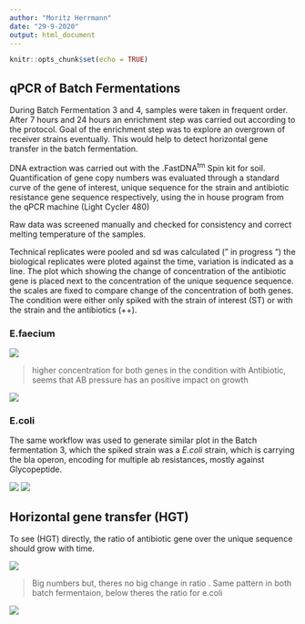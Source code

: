 ```yaml
---
author: "Moritz Herrmann"
date: "29-9-2020"
output: html_document
---
```


```r
knitr::opts_chunk$set(echo = TRUE)
```

## qPCR of Batch Fermentations

During Batch Fermentation 3 and 4, samples were taken in frequent order. After 7 hours and 24 hours an enrichment step was carried out according to the protocol. Goal of the enrichment step was to explore an overgrown of receiver strains eventually. This would help to detect horizontal gene transfer in the batch fermentation.

DNA extraction was carried out with the .FastDNA^tm^ Spin kit for soil. Quantification of gene copy numbers was evaluated through a standard curve of the gene of interest, unique sequence for the strain and antibiotic resistance gene sequence respectively, using the in house program from the qPCR machine (Light Cycler 480)

Raw data was screened manually and checked for consistency and correct melting temperature of the samples.

Technical replicates were pooled and sd was calculated (" in progress ") the biological replicates were ploted against the time, variation is indicated as a line. The plot which showing the change of concentration of the antibiotic gene is placed next to the concentration of the unique sequence sequence. the scales are fixed to compare change of the concentration of both genes. The condition were either only spiked with the strain of interest (ST) or with the strain and the antibiotics (++).  

### E.faecium

![](E.faecium/++ _change.png)

> higher concentration for both genes in the condition with Antibiotic, seems that AB pressure has an positive impact on growth  

![](E.faecium/ST _change.png)

### E.coli

The same workflow was used to generate similar plot in the Batch fermentation 3, which the spiked strain was a *E.coli* strain, which is carrying the bla operon, encoding for multiple ab resistances, mostly against Glycopeptide. 

![](E.coli/++ _change.png)
![](E.coli/ST _change.png)

## Horizontal gene transfer (HGT)

To see (HGT) directly, the ratio of antibiotic gene over the unique sequence should grow with time. 

![](E.faecium/ratio.png)

> Big numbers but, theres no big change in ratio . Same pattern in both batch fermentaion, below theres the ratio for e.coli


![](E.coli/ratio.png)
